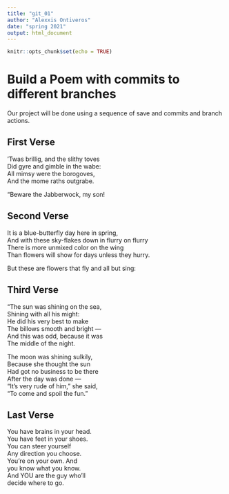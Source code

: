 ```yaml
---
title: "git_01"
author: "Alexxis Ontiveros"
date: "spring 2021"
output: html_document
---
```


```r
knitr::opts_chunk$set(echo = TRUE)
```
# Build a Poem with commits to different branches
Our project will be done using a sequence of save and commits and branch actions.
<!-- Do not modify or change any text in "!--" bracketed areas such as this --- these are instructions to
you, if you change any of this the git program will notice it and compromise your git merging strategy !-->

## First Verse 
<!--Put the first five lines of a poem by Lewis Carrol in this section!-->

'Twas brillig, and the slithy toves  
Did gyre and gimble in the wabe:  
All mimsy were the borogoves,  
And the mome raths outgrabe.  

"Beware the Jabberwock, my son!  


## Second Verse
<!--Put the first five lines of a poem by Robert Frost here!-->

It is a blue-butterfly day here in spring,  
And with these sky-flakes down in flurry on flurry  
There is more unmixed color on the wing  
Than flowers will show for days unless they hurry.  

But these are flowers that fly and all but sing:  


## Third Verse
<!--Put the first two verses of The Walrus and the Carpenter here!-->

"The sun was shining on the sea,  
      Shining with all his might:  
He did his very best to make  
      The billows smooth and bright —  
And this was odd, because it was  
      The middle of the night.  

The moon was shining sulkily,  
      Because she thought the sun  
Had got no business to be there  
      After the day was done —  
"It's very rude of him," she said,  
      "To come and spoil the fun."  


## Last Verse
<!--Put a short poem of your choice 8-20 lines,here!-->

You have brains in your head.  
You have feet in your shoes.  
You can steer yourself  
Any direction you choose.  
You’re on your own. And  
you know what you know.  
And YOU are the guy who’ll  
decide where to go.  


